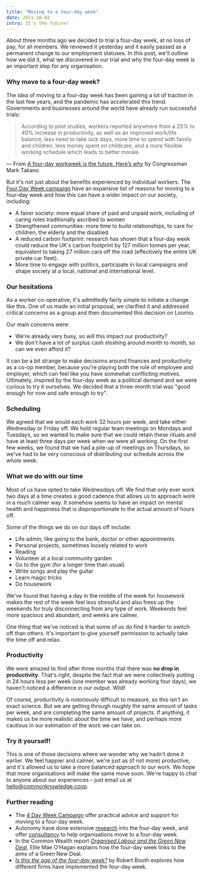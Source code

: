 ```yaml
---
title: "Moving to a four-day week"
date: 2021-10-02
intro: It's the future!
---
```


About three months ago we decided to trial a four-day week, at no loss of pay, for all members. We reviewed it yesterday and it easily passed as a permanent change to our employment statuses. In this post, we'll outline how we did it, what we discovered in our trial and why the four-day week is an important step for any organisation.

### Why move to a four-day week?

The idea of moving to a four-day week has been gaining a lot of traction in the last few years, and the pandemic has accelerated this trend. Governments and businesses around the world have already run successful trials:

> According to pilot studies, workers reported anywhere from a 25% to 40% increase in productivity, as well as an improved work/life balance, less need to take sick days, more time to spend with family and children, less money spent on childcare, and a more flexible working schedule which leads to better morale.

— From [A four-day workweek is the future. Here’s why](https://www.theguardian.com/commentisfree/2021/aug/24/four-day-workweek-legislation) by Congressman Mark Takano

But it's not just about the benefits experienced by individual workers. The [Four Day Week campaign](https://www.4dayweek.co.uk/why) have an expansive list of reasons for moving to a four-day week and how this can have a wider impact on our society, including:

- A fairer society: more equal share of paid and unpaid work, including of caring roles traditionally ascribed to women
- Strengthened communities: more time to build relationships, to care for children, the elderly and the disabled.
- A reduced carbon footprint: research has shown that a four-day week could reduce the UK's carbon footprint by 127 million tonnes per year, equivalent to taking 27 million cars off the road (effectively the entire UK private car fleet).
- More time to engage with politics, participate in local campaigns and shape society at a local, national and international level.

### Our hesitations

As a worker co-operative, it's admittedly fairly simple to initiate a change like this. One of us made an initial proposal, we clarified it and addressed critical concerns as a group and then documented this decision on Loomio. 

Our main concerns were:

- We're already very busy, so will this impact our productivity?
- We don't have a lot of surplus cash sloshing around month to month, so can we even afford it?

It can be a bit strange to make decisions around finances and productivity as a co-op member, because you're playing both the role of employee and employer, which can feel like you have somewhat conflicting motives. Ultimately, inspired by the four-day week as a political demand and we were curious to try it ourselves. We decided that a three-month trial was "good enough for now and safe enough to try".

### Scheduling

We agreed that we would each work 32 hours per week, and take either Wednesday or Friday off. We hold regular team meetings on Mondays and Tuesdays, so we wanted to make sure that we could retain these rituals and have at least three days per week when we were all working. On the first few weeks, we found that we had a pile-up of meetings on Thursdays, so we've had to be very conscious of distributing our schedule across the whole week.

### What we do with our time

Most of us have opted to take Wednesdays off. We find that only ever work two days at a time creates a good cadence that allows us to approach work in a much calmer way. It somehow seems to have an impact on mental health and happiness that is disproportionate to the actual amount of hours off.

Some of the things we do on our days off include:

- Life admin, like going to the bank, doctor or other appointments
- Personal projects, sometimes loosely related to work
- Reading
- Volunteer at a local community garden
- Go to the gym (for a longer time than usual)
- Write songs and play the guitar
- Learn magic tricks
- Do housework

We've found that having a day in the middle of the week for housework makes the rest of the week feel less stressful and also frees up the weekends for truly disconnecting from any type of work. Weekends feel more spacious and abundant, and weeks are calmer.

One thing that we've noticed is that some of us do find it harder to switch off than others. It's important to give yourself permission to actually take the time off and relax.

### Productivity

We were amazed to find after three months that there was **no drop in productivity.** That's right, despite the fact that we were collectively putting in 24 hours less per week (one member was already working four days), we haven't noticed a difference in our output. Wild!

Of course, productivity is notoriously difficult to measure, so this isn't an exact science. But we are getting through roughly the same amount of tasks per week, and are completing the same amount of projects. If anything, it makes us be more realistic about the time we have, and perhaps more cautious in our estimation of the work we can take on.

### Try it yourself!

This is one of those decisions where we wonder why we hadn't done it earlier. We feel happier and calmer, we're just as (if not more) productive, and it's allowed us to take a more balanced approach to our work. We hope that more organisations will make the same move soon. We're happy to chat to anyone about our experiences – just email us at hello@commonknowledge.coop.

### Further reading

- The [4 Day Week Campaign](https://www.4dayweek.co.uk/) offer practical advice and support for moving to a four-day week.
- Autonomy have done extensive [research](http://autonomy.work/portfolio/the-shorter-working-week-a-report-from-autonomy-in-collaboration-with-members-of-the-4-day-week-campaign/) into the four-day week, and offer [consultancy](https://autonomy.work/consultancy/) to help organisations move to a four-day week.
- In the Common Wealth report [*Organised Labour and the Green New Deal*](https://www.common-wealth.co.uk/reports/organised-labour-and-the-green-new-deal), Ellie Mae O’Hagan explains how the four-day week links to the aims of a Green New Deal.
- [*Is this the age of the four-day week?*](https://www.theguardian.com/world/2019/mar/13/age-of-four-day-week-workers-productivity) by Robert Booth explores how different firms have implemented the four-day week.

